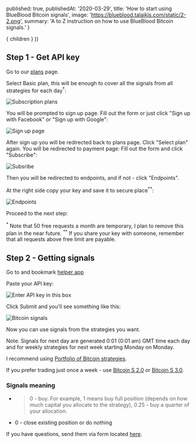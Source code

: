 

  published: true,
  publishedAt: '2020-03-29',
  title: 'How to start using BlueBlood Bitcoin signals',
  image: 'https://blueblood.talaikis.com/static/2-2.png',
  summary: 'A to Z instruction on how to use BlueBlood Bitcoin signals.'
}

  <BlogPost path={router.pathname} meta={meta}>
    { children }
  </BlogPost>
))

## Step 1 - Get API key

Go to our [plans](https://rapidapi.com/talaikis.tadas/api/blueblood-bitcoin-trading-signals/pricing) page.

Select Basic plan, this will be enough to cover all the signals from all strategies for each day<sup>*</sup>:

![Subscription plans](/static/1-1.png "Subscription plans")

You will be prompted to sign up page. Fill out the form or just click "Sign up with Facebook" or "Sign up with Google":

![Sign up page](/static/1-2.png "Sign up page")

After sign up you will be redirected back to plans page. Click "Select plan" again. You will be redirected to payment page: Fill out the form and click "Subscribe":

![Subsribe](/static/1-4.png "Subsribe")

Then you will be redirected to endpoints, and if not - click "Endpoints".

At the right side copy your key and save it to secure place<sup>**</sup>:

![Endpoints](/static/1-3.png "Endpoints")

Proceed to the next step:

<sup>*</sup> Note that 50 free requests a month are temporary, I plan to remove this plan in the near future.
<sup>**</sup> If you share your key with someone, remember that all requests above free limit are payable.

## Step 2 - Getting signals

Go to and bookmark [helper app](https://bitcoin.talaikis.com/)

Paste your API key:

![Enter API key in this box](/static/2-1.png "Enter API key in this box")

Click Submit and you'll see something like this:

![Bitcoin signals](/static/2-2.png "Bitcoin signals")

Now you can use signals from the strategies you want.

Note. Signals for next day are generated 0:01 (0:01 am) GMT time each day and for weekly strategies for next week starting Monday on Monday.

I recommend using [Portfolio of Bitcoin strategies](https://blueblood.talaikis.com/bitcoin-idx-trading-strategy).

If you prefer trading just once a week - use [Bitcoin S 2.0](https://blueblood.talaikis.com/bitcoin-s-2-trading-strategy) or [Bitcoin S 3.0](https://blueblood.talaikis.com/bitcoin-s-3-trading-strategy).

### Signals meaning

- > 0 - buy. For example, 1 means buy full position (depends on how much capital you allocate to the strategy), 0.25 - buy a quarter of your allocation.
- 0 - close existing position or do nothing

If you have questions, send them via form located [here](https://talaikis.com).
